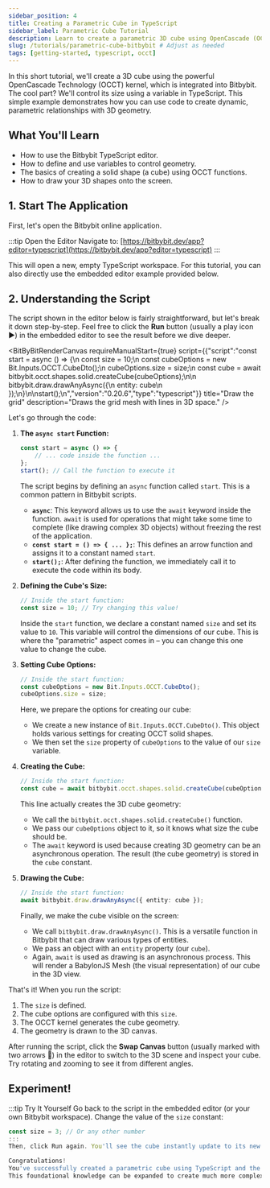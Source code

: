 ```yaml
---
sidebar_position: 4
title: Creating a Parametric Cube in TypeScript
sidebar_label: Parametric Cube Tutorial
description: Learn to create a parametric 3D cube using OpenCascade (OCCT) and TypeScript in the Bitbybit environment.
slug: /tutorials/parametric-cube-bitbybit # Adjust as needed
tags: [getting-started, typescript, occt]
---
```



In this short tutorial, we'll create a 3D cube using the powerful OpenCascade Technology (OCCT) kernel, which is integrated into Bitbybit. The cool part? We'll control its size using a variable in TypeScript. This simple example demonstrates how you can use code to create dynamic, parametric relationships with 3D geometry.

## What You'll Learn

*   How to use the Bitbybit TypeScript editor.
*   How to define and use variables to control geometry.
*   The basics of creating a solid shape (a cube) using OCCT functions.
*   How to draw your 3D shapes onto the screen.

## 1. Start The Application

First, let's open the Bitbybit online application.

:::tip Open the Editor
Navigate to: [https://bitbybit.dev/app?editor=typescript](https://bitbybit.dev/app?editor=typescript)
:::

This will open a new, empty TypeScript workspace. For this tutorial, you can also directly use the embedded editor example provided below.

## 2. Understanding the Script

The script shown in the editor below is fairly straightforward, but let's break it down step-by-step. Feel free to click the **Run** button (usually a play icon ▶️) in the embedded editor to see the result before we dive deeper.


<BitByBitRenderCanvas
  requireManualStart={true}
  script={{"script":"const start = async () => {\n    const size = 10;\n    const cubeOptions = new Bit.Inputs.OCCT.CubeDto();\n    cubeOptions.size = size;\n    const cube = await bitbybit.occt.shapes.solid.createCube(cubeOptions);\n\n    bitbybit.draw.drawAnyAsync({\n        entity: cube\n    });\n}\n\nstart();\n","version":"0.20.6","type":"typescript"}}
  title="Draw the grid"
  description="Draws the grid mesh with lines in 3D space."
/>

Let's go through the code:

1.  **The `async start` Function:**
    ```typescript
    const start = async () => {
        // ... code inside the function ...
    };
    start(); // Call the function to execute it
    ```
    The script begins by defining an `async` function called `start`. This is a common pattern in Bitbybit scripts.
    *   **`async`**: This keyword allows us to use the `await` keyword inside the function. `await` is used for operations that might take some time to complete (like drawing complex 3D objects) without freezing the rest of the application.
    *   **`const start = () => { ... };`**: This defines an arrow function and assigns it to a constant named `start`.
    *   **`start();`**: After defining the function, we immediately call it to execute the code within its body.

2.  **Defining the Cube's Size:**
    ```typescript
    // Inside the start function:
    const size = 10; // Try changing this value!
    ```
    Inside the `start` function, we declare a constant named `size` and set its value to `10`. This variable will control the dimensions of our cube. This is where the "parametric" aspect comes in – you can change this one value to change the cube.

3.  **Setting Cube Options:**
    ```typescript
    // Inside the start function:
    const cubeOptions = new Bit.Inputs.OCCT.CubeDto();
    cubeOptions.size = size;
    ```
    Here, we prepare the options for creating our cube:
    *   We create a new instance of `Bit.Inputs.OCCT.CubeDto()`. This object holds various settings for creating OCCT solid shapes.
    *   We then set the `size` property of `cubeOptions` to the value of our `size` variable.

4.  **Creating the Cube:**
    ```typescript
    // Inside the start function:
    const cube = await bitbybit.occt.shapes.solid.createCube(cubeOptions);
    ```
    This line actually creates the 3D cube geometry:
    *   We call the `bitbybit.occt.shapes.solid.createCube()` function.
    *   We pass our `cubeOptions` object to it, so it knows what size the cube should be.
    *   The `await` keyword is used because creating 3D geometry can be an asynchronous operation. The result (the cube geometry) is stored in the `cube` constant.

5.  **Drawing the Cube:**
    ```typescript
    // Inside the start function:
    await bitbybit.draw.drawAnyAsync({ entity: cube });
    ```
    Finally, we make the cube visible on the screen:
    *   We call `bitbybit.draw.drawAnyAsync()`. This is a versatile function in Bitbybit that can draw various types of entities.
    *   We pass an object with an `entity` property (our `cube`).
    *   Again, `await` is used as drawing is an asynchronous process. This will render a BabylonJS Mesh (the visual representation) of our cube in the 3D view.

That's it! When you run the script:
1.  The `size` is defined.
2.  The cube options are configured with this `size`.
3.  The OCCT kernel generates the cube geometry.
4.  The geometry is drawn to the 3D canvas.

After running the script, click the **Swap Canvas** button (usually marked with two arrows 🔁) in the editor to switch to the 3D scene and inspect your cube. Try rotating and zooming to see it from different angles.

## Experiment!

:::tip Try It Yourself
Go back to the script in the embedded editor (or your own Bitbybit workspace).
Change the value of the `size` constant:
```typescript
const size = 3; // Or any other number
:::
Then, click Run again. You'll see the cube instantly update to its new size! This is the power of parametric modeling.

Congratulations!
You've successfully created a parametric cube using TypeScript and the OpenCascade Technology kernel within Bitbybit. You've learned how to define variables, use them to control geometric properties, and visualize the results.
This foundational knowledge can be expanded to create much more complex parametric designs!